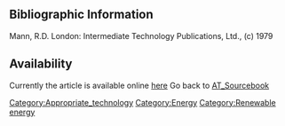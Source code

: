 ==Bibliographic Information==

Mann, R.D. London: Intermediate Technology Publications, Ltd., (c) 1979 

==Availability==

Currently the article is available online [http://www.fastonline.org/CD3WD_40/JF/426/21-474%20How%20to%20build%20a%20Cretan%20sail%20windpump%20-%20revised%20copy.pdf here]
Go back to [[AT_Sourcebook]]


[[Category:Appropriate_technology]]
[[Category:Energy]]
[[Category:Renewable energy]]